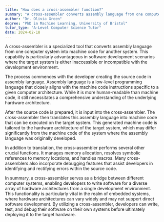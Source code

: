 ```yaml
---
title: "How does a cross-assembler function?"
summary: "A cross-assembler converts assembly language from one computer system into machine code for a different system."
author: "Dr. Olivia Green"
degree: "PhD in Machine Learning, University of Bristol"
tutor_type: "A-Level Computer Science Tutor"
date: 2024-02-18
---
```


A cross-assembler is a specialized tool that converts assembly language from one computer system into machine code for another system. This capability is particularly advantageous in software development scenarios where the target system is either inaccessible or incompatible with the development environment.

The process commences with the developer creating the source code in assembly language. Assembly language is a low-level programming language that closely aligns with the machine code instructions specific to a given computer architecture. While it is more human-readable than machine code, it still necessitates a comprehensive understanding of the underlying hardware architecture.

After the source code is prepared, it is input into the cross-assembler. The cross-assembler then translates this assembly language into machine code that can be executed on the target system. This generated machine code is tailored to the hardware architecture of the target system, which may differ significantly from the machine code of the system where the assembly language was originally developed.

In addition to translation, the cross-assembler performs several other crucial functions. It manages memory allocation, resolves symbolic references to memory locations, and handles macros. Many cross-assemblers also incorporate debugging features that assist developers in identifying and rectifying errors within the source code.

In summary, a cross-assembler serves as a bridge between different computer systems, enabling developers to write software for a diverse array of hardware architectures from a single development environment. This functionality is particularly vital in the realm of embedded systems, where hardware architectures can vary widely and may not support direct software development. By utilizing a cross-assembler, developers can write, test, and debug their software on their own systems before ultimately deploying it to the target hardware.
    